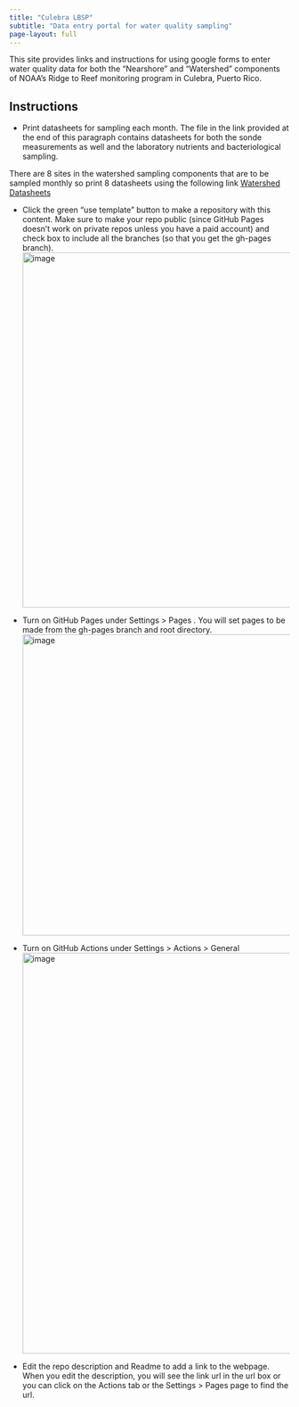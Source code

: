 ```yaml
---
title: "Culebra LBSP"
subtitle: "Data entry portal for water quality sampling"
page-layout: full
---
```


This site provides links and instructions for using google forms to enter water quality data for both the "Nearshore" and "Watershed" components of NOAA's Ridge to Reef monitoring program in Culebra, Puerto Rico. 


## Instructions

* Print datasheets for sampling each month. The file in the link provided at the end of this paragraph contains datasheets for both the sonde measurements as well and the laboratory nutrients and bacteriological sampling. 

There are 8 sites in the watershed sampling components that are to be sampled monthly so print 8 datasheets using the following link [Watershed Datasheets](https://drive.google.com/drive/u/1/folders/1AjBtb71BkkdVhVqO4p2oXMx7sjq9bBly)


* Click the green "use template" button to make a repository with this content.  Make sure to make your repo public (since GitHub Pages doesn't work on private repos unless you have a paid account) and check box to include all the branches (so that you get the gh-pages branch).
<img width="637" alt="image" src="https://user-images.githubusercontent.com/2545978/197051535-c43c62de-17e8-40bf-a536-3eea8db250c4.png">

* Turn on GitHub Pages under Settings > Pages . You will set pages to be made from the gh-pages branch and root directory.
<img width="540" alt="image" src="https://user-images.githubusercontent.com/2545978/196808262-3d2262be-b9b5-4897-bba5-fc2f056dd335.png">

* Turn on GitHub Actions under Settings > Actions > General
<img width="719" alt="image" src="https://user-images.githubusercontent.com/2545978/196808404-0c075fcf-db03-4516-88dd-3143b9fca475.png">

* Edit the repo description and Readme to add a link to the webpage. When you edit the description, you will see the link url in the url box or you can click on the Actions tab or the  Settings > Pages page to find the url.
